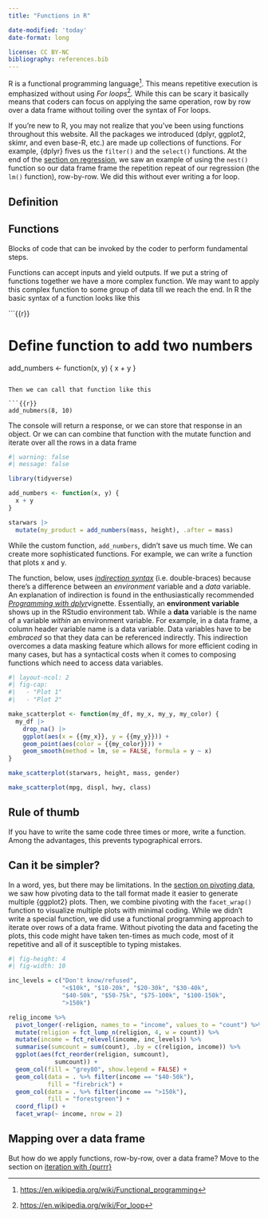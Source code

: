 ```yaml
---
title: "Functions in R"

date-modified: 'today'
date-format: long

license: CC BY-NC
bibliography: references.bib
---
```


R is a functional programming language[^1]. This means repetitive execution is emphasized without using *For loops*[^2]*.* While this can be scary it basically means that coders can focus on applying the same operation, row by row over a data frame without toiling over the syntax of For loops.

[^1]: <https://en.wikipedia.org/wiki/Functional_programming>

[^2]: [https://en.wikipedia.org/wiki/For_loop](https://en.wikipedia.org/wiki/For_loophttps://en.wikipedia.org/wiki/For_loop)

If you're new to R, you may not realize that you've been using functions throughout this website. All the packages we introduced (dplyr, ggplot2, skimr, and even base-R, etc.) are made up collections of functions. For example, {dplyr} fives us the `filter()` and the `select()` functions. At the end of the [section on regression](regression.html#example-of-iterative-modeling-with-nested-categories-of-data), we saw an example of using the `nest()` function so our data frame frame the repetition repeat of our regression (the `lm()` function), row-by-row. We did this without ever writing a for loop.

## Definition

::: callout-note
## Functions

Blocks of code that can be invoked by the coder to perform fundamental steps.
:::

Functions can accept inputs and yield outputs. If we put a string of functions together we have a more complex function. We may want to apply this complex function to some group of data till we reach the end. In R the basic syntax of a function looks like this

```{{r}}

# Define function to add two numbers
add_numbers <- function(x, y) { x + y }

```

Then we can call that function like this

```{{r}}
add_nubmers(8, 10)
```

The console will return a response, or we can store that response in an object. Or we can can combine that function with the mutate function and iterate over all the rows in a data frame

```r
#| warning: false
#| message: false

library(tidyverse)

add_numbers <- function(x, y) {
  x + y
}

starwars |> 
  mutate(my_product = add_numbers(mass, height), .after = mass)
```

While the custom function, `add_numbers`, didn't save us much time. We can create more sophisticated functions. For example, we can write a function that plots x and y.

The function, below, uses [*indirection syntax*](https://dplyr.tidyverse.org/articles/programming.html#indirection) (i.e. double-braces) because there's a difference between an *environment* variable and a *data* variable. An explanation of indirection is found in the enthusiastically recommended [*Programming with dplyr*](https://dplyr.tidyverse.org/articles/programming.html)vignette. Essentially, an **environment variable** shows up in the RStudio environment tab. While a **data** variable is the name of a variable *within* an environment variable. For example, in a data frame, a column header variable name is a data variable. Data variables have to be *embraced* so that they data can be referenced indirectly. This indirection overcomes a data masking feature which allows for more efficient coding in many cases, but has a syntactical costs when it comes to composing functions which need to access data variables.

```r
#| layout-ncol: 2
#| fig-cap: 
#|   - "Plot 1"
#|   - "Plot 2"

make_scatterplot <- function(my_df, my_x, my_y, my_color) {
  my_df |>
    drop_na() |>
    ggplot(aes(x = {{my_x}}, y = {{my_y}})) +
    geom_point(aes(color = {{my_color}})) +
    geom_smooth(method = lm, se = FALSE, formula = y ~ x)
}

make_scatterplot(starwars, height, mass, gender)

make_scatterplot(mpg, displ, hwy, class)

```

::: callout-tip
## Rule of thumb

If you have to write the same code three times or more, write a function. Among the advantages, this prevents typographical errors.
:::

## Can it be simpler?

In a word, yes, but there may be limitations. In the [section on pivoting data](longer_wider.html#why-pivot-data), we saw how pivoting data to the tall format made it easier to generate multiple {ggplot2} plots. Then, we combine pivoting with the `facet_wrap()` function to visualize multiple plots with minimal coding. While we didn't write a special function, we did use a functional programming approach to iterate over rows of a data frame. Without pivoting the data and faceting the plots, this code might have taken ten-times as much code, most of it repetitive and all of it susceptible to typing mistakes.

```r
#| fig-height: 4
#| fig-width: 10

inc_levels = c("Don't know/refused",
               "<$10k", "$10-20k", "$20-30k", "$30-40k",
               "$40-50k", "$50-75k", "$75-100k", "$100-150k",
               ">150k")

relig_income %>%
  pivot_longer(-religion, names_to = "income", values_to = "count") %>% 
  mutate(religion = fct_lump_n(religion, 4, w = count)) %>% 
  mutate(income = fct_relevel(income, inc_levels)) %>% 
  summarise(sumcount = sum(count), .by = c(religion, income)) %>% 
  ggplot(aes(fct_reorder(religion, sumcount), 
             sumcount)) + 
  geom_col(fill = "grey80", show.legend = FALSE) +
  geom_col(data = . %>% filter(income == "$40-50k"),
           fill = "firebrick") +
  geom_col(data = . %>% filter(income == ">150k"),
           fill = "forestgreen") +
  coord_flip() +
  facet_wrap(~ income, nrow = 2) 
```

## Mapping over a data frame

But how do we apply functions, row-by-row, over a data frame? Move to the section on [iteration with {purrr}](purrr.html)
